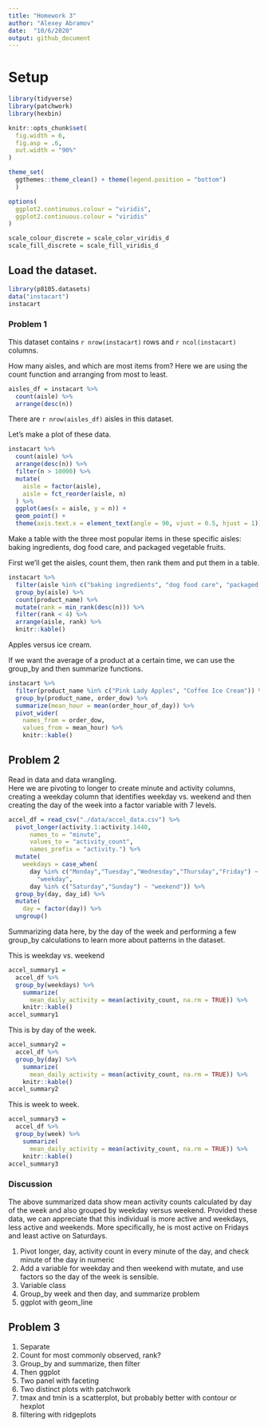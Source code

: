 ```yaml
---
title: "Homework 3"
author: "Alexey Abramov"
date:  "10/6/2020"
output: github_document
---
```


# Setup
```r
library(tidyverse)
library(patchwork)
library(hexbin)

knitr::opts_chunk$set(
  fig.width = 6,
  fig.asp = .6,
  out.width = "90%"
)

theme_set(
  ggthemes::theme_clean() + theme(legend.position = "bottom")
  )

options(
  ggplot2.continuous.colour = "viridis",
  ggplot2.continuous.colour = "viridis"
)

scale_colour_discrete = scale_color_viridis_d
scale_fill_discrete = scale_fill_viridis_d
```

## Load the dataset.

```r
library(p8105.datasets)
data("instacart")
instacart
```

### Problem 1

This dataset contains `r nrow(instacart)` rows and `r ncol(instacart)` columns.  

How many aisles, and which are most items from?
Here we are using the count function and arranging from most to least.

```r
aisles_df = instacart %>% 
  count(aisle) %>% 
  arrange(desc(n))
```

There are `r nrow(aisles_df)` aisles in this dataset.  


Let's make a plot of these data.

```r
instacart %>% 
  count(aisle) %>% 
  arrange(desc(n)) %>% 
  filter(n > 10000) %>% 
  mutate(
    aisle = factor(aisle),
    aisle = fct_reorder(aisle, n)
  ) %>% 
  ggplot(aes(x = aisle, y = n)) +
  geom_point() +
  theme(axis.text.x = element_text(angle = 90, vjust = 0.5, hjust = 1))
```

Make a table with the three most popular items in these specific aisles: baking ingredients, dog food care, and packaged vegetable fruits.

First we'll get the aisles, count them, then rank them and put them in a table.   

```r
instacart %>% 
  filter(aisle %in% c("baking ingredients", "dog food care", "packaged vegetables fruits")) %>% 
  group_by(aisle) %>% 
  count(product_name) %>% 
  mutate(rank = min_rank(desc(n))) %>% 
  filter(rank < 4) %>% 
  arrange(aisle, rank) %>% 
  knitr::kable()
```

Apples versus ice cream.

If we want the average of a product at a certain time, we can use the group_by and then summarize functions.  

```r
instacart %>% 
  filter(product_name %in% c("Pink Lady Apples", "Coffee Ice Cream")) %>% 
  group_by(product_name, order_dow) %>% 
  summarize(mean_hour = mean(order_hour_of_day)) %>% 
  pivot_wider(
    names_from = order_dow,
    values_from = mean_hour) %>% 
    knitr::kable()
```

## Problem 2

Read in data and data wrangling.  
Here we are pivoting to longer to create minute and activity columns, creating a weekday column that identifies weekday vs. weekend and then creating the day of the week into a factor variable with 7 levels.  

```r
accel_df = read_csv("./data/accel_data.csv") %>%
  pivot_longer(activity.1:activity.1440, 
      names_to = "minute", 
      values_to = "activity_count",
      names_prefix = "activity.") %>% 
  mutate(
    weekdays = case_when(
      day %in% c("Monday","Tuesday","Wednesday","Thursday","Friday") ~  
        "weekday",
      day %in% c("Saturday","Sunday") ~ "weekend")) %>% 
  group_by(day, day_id) %>% 
  mutate(
    day = factor(day)) %>% 
  ungroup()
```

Summarizing data here, by the day of the week and performing a few group_by calculations to learn more about patterns in the dataset.

This is weekday vs. weekend
```r
accel_summary1 = 
  accel_df %>% 
  group_by(weekdays) %>% 
    summarize(
      mean_daily_activity = mean(activity_count, na.rm = TRUE)) %>% 
    knitr::kable()
accel_summary1
```

This is by day of the week.
```r
accel_summary2 = 
  accel_df %>% 
  group_by(day) %>% 
    summarize(
      mean_daily_activity = mean(activity_count, na.rm = TRUE)) %>% 
    knitr::kable()
accel_summary2
```

This is week to week.

```r
accel_summary3 = 
  accel_df %>% 
  group_by(week) %>% 
    summarize(
      mean_daily_activity = mean(activity_count, na.rm = TRUE)) %>% 
    knitr::kable()
accel_summary3
```

### Discussion

The above summarized data show mean activity counts calculated by day of the week and also grouped by weekday versus weekend. Provided these data, we can appreciate that this individual is more active and weekdays, less active and weekends.  More specifically, he is most active on Fridays and least active on Saturdays.  

1.  Pivot longer, day, activity count in every minute of the day, and check minute of the day in numeric
2.  Add a variable for weekday and then weekend with mutate, and use factors so the day of the week is sensible.  
3.  Variable class
4.  Group_by week and then day, and summarize problem
5.  ggplot with geom_line


## Problem 3

1.  Separate
2.  Count for most commonly observed, rank?
3.  Group_by and summarize, then filter
4.  Then ggplot
5.  Two panel with faceting
6. Two distinct plots with patchwork
7.  tmax and tmin is a scatterplot, but probably better with contour or hexplot
8.  filtering with ridgeplots

```r

```


